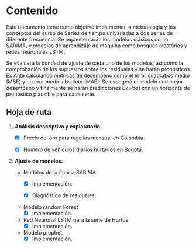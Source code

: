 # Contenido {.unnumbered}

Este documento tiene como objetivo implementar la metodología y los conceptos del curso de Series de tiempo univariadas a dos series de diferente frecuencia. Se implementarán los modelos clásicos como SARIMA, y modelos de aprendizaje de máquina como bosques aleatorios y redes neuronales LSTM.

Se evaluará la bondad de ajuste de cada uno de los modelos, así como la comprobación de los supuestos sobre los residuales y se harán pronósticos Ex Ante calculando métricas de desempeño como el error cuadrático medio (MSE) y el error medio absoluto (MAE). Se escogerá el modelo con mejor desempeño y finalmente se harán predicciones Ex Post con un horizonte de pronóstico plausible para cada serie.

## Hoja de ruta

1.  **Análisis descriptivo y exploratorio.**

    -   [X] Precio del oro para regalias mensual en Colombia.

    -   [X] Número de vehículos diarios hurtados en Bogotá.

2.  **Ajuste de modelos.**

    -   Modelos de la familia SARIMA
        -   [X] Implementación.

        -   [X] Diagnóstico de residuales.
    -   Modelo random Forest
        -   [X] Implementación.
    -   Red Neuronal LSTM para la serie de Hurtos.
        -   [X] Implementación.
    -   Modelo prophet.
        -   [X] Implementación.
